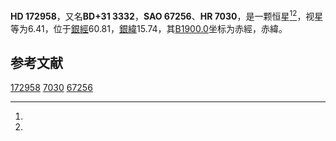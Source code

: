 {{Starbox begin
| name = HD 172958
}}
{{Starbox observe
| epoch = [[J2000.0|J2000.0]]
| constell = {{星座名待查}}<ref name=SIMBAD>{{cite web
 | url=http://simbad.u-strasbg.fr/simbad/sim-id?Ident=HR+7030
 | title =Pulsating variable Star
 | publisher=Centre de Données astronomiques de Strasbourg
 | work=SIMBAD
 | accessdate=2012-07-13}}</ref><ref name=DATA>{{cite web
 | url=http://vizier.u-strasbg.fr/viz-bin/VizieR-5?-out.add=.&-source=5050&-corr=PK=HR&-out.max=9999&HR=7030
 | title=VizieR Detailed Page
 | accessdate=2012-07-13
 | archive-date=2016-03-04
 | archive-url=https://web.archive.org/web/20160304233442/http://vizier.u-strasbg.fr/viz-bin/VizieR-5?-out.add=.&-source=5050&-corr=PK=HR&-out.max=9999&HR=7030
 | dead-url=no
 }}</ref>
| 星官 = 
| ra = {{RA|18|41|41.3}}<ref name=SIMBAD /><ref name=DATA />
| dec = {{DEC|+31|37|4}}<ref name=SIMBAD /><ref name=DATA />
| appmag_v = 6.41<ref name=SIMBAD /><ref name=DATA />
}}
{{Starbox character
| class = B8V<ref name=SIMBAD /><ref name=DATA />
| b-v = -0.04<ref name=SIMBAD /><ref name=DATA />
| u-b = -0.2<ref name=SIMBAD /><ref name=DATA />
| r-i = <ref name=SIMBAD /><ref name=DATA />
| variable = 
}}
{{Starbox astrometry
| radial_v = -0.2
| prop_mo_ra = -16
| parallax = 
| p_error = 
}}
{{Starbox catalog
| names =BD+31 3332，[[SAO星表|SAO]] 67256，[[HD星表|HD]] 172958，[[HR星表|HR]] 7030}}
{{Starbox reference |Simbad=HR+7030}}
{{Starbox end}}

'''HD 172958'''，又名'''BD+31 3332'''，'''SAO 67256'''、'''HR 7030'''，是一颗恒星<ref name=SIMBAD /><ref name=DATA />，视星等为6.41，位于[[銀道座標系|銀經]]60.81，[[銀道座標系|銀緯]]15.74，其[[B1900.0|B1900.0]]坐标为赤經{{RA|18|37|54.7}}，赤緯{{DEC|+31|15.74|16}}。

== 参考文献 ==
{{reflist}}

{{star-stub}}

[[Category:HD和HDE天體|172958]]
[[Category:HR天體|7030]]
[[Category:SAO天體|67256]]